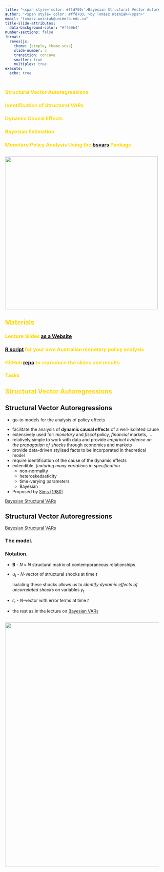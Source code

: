 ```yaml
---
title: "<span style='color: #ffd700;'>Bayesian Structural Vector Autoregressions</span>" 
author: "<span style='color: #ffd700;'>by Tomasz Woźniak</span>"
email: "tomasz.wozniak@unimelb.edu.au"
title-slide-attributes:
  data-background-color: "#ff69b4"
number-sections: false
format: 
  revealjs: 
    theme: [simple, theme.scss]
    slide-number: c
    transition: concave
    smaller: true
    multiplex: true
execute: 
  echo: true
---
```


##  {background-color="#ff69b4"}

$$ $$

### Structural Vector Autoregressions {style="color:#ffd700;"}

### Identification of Structural VARs {style="color:#ffd700;"}

### Dynamic Causal Effects {style="color:#ffd700;"}

### Bayesian Estimation {style="color:#ffd700;"}

### Monetary Policy Analysis Using the  [bsvars](https://cran.r-project.org/package=bsvars) Package {style="color:#ffd700;"}





##  {background-color="#ff69b4"}

![](bsvars.png){.absolute top=30 right=275 width="500"}



## <span style="color: #ffd700;">Materials</span> {background-color="#ff69b4"} 

$$ $$

### Lecture Slides [as a Website](https://bsvars.github.io/2024-10-be24-bsvars) {style="color:#ffd700;"}

### [R script](https://github.com/bsvars/2024-10-be24-bsvars/blob/main/be24-bsvars.R) for your own Australian monetary policy analysis{style="color:#ffd700;"}

### GitHub [repo](https://github.com/bsvars/2024-10-be24-bsvars) to reproduce the slides and results{style="color:#ffd700;"}

### Tasks{style="color:#ffd700;"}


## <span style="color: #ffd700;">Structural Vector Autoregressions</span> {background-color="#ff69b4"}

## Structural Vector Autoregressions

- go-to models for the analysis of policy effects

::: incremental
- facilitate the analysis of **dynamic causal effects** of a well-isolated cause
- extensively used for: *monetary* and *fiscal* policy, *financial* markets, ...
- relatively simple to work with data and provide *empirical evidence on the propagation of shocks* through economies and markets
- provide data-driven stylised facts to be incorporated in theoretical model
- require identification of the cause of the dynamic effects
- extendible: *featuring many variations in specification*
    -   non-normality
    -   heteroskedasticity
    -   time-varying parameters
    -   Bayesian
-   Proposed by [Sims (1980)](https://doi.org/10.2307/1912017)
:::

::: footer
[Bayesian Structural VARs](https://bsvars.github.io/2024-10-be24-bsvars)
:::



## Structural Vector Autoregressions

::: footer
[Bayesian Structural VARs](https://bsvars.github.io/2024-10-be24-bsvars)
:::

### The model.
\begin{align}
\text{VAR equation: }&& y_t &= \mathbf{A}_1 y_{t-1} + \dots + \mathbf{A}_p y_{t-p} + \boldsymbol\mu_0 + \epsilon_t\\[1ex]
\text{structural equation: }&& \mathbf{B}\epsilon_t &= u_t\\[1ex]
\text{structural shocks: }&& u_t |Y_{t-1} &\sim N_N\left(\mathbf{0}_N,\mathbf{I}_N\right)
\end{align}

::: {.fragment}
### Notation.
- $\mathbf{B}$ - $N\times N$ structural matrix of contemporaneous relationships
- $u_t$ - $N$-vector of structural shocks at time $t$
  
  Isolating these shocks allows us to *identify dynamic effects of
uncorrelated shocks* on variables $y_t$

- $\epsilon_t$ - $N$-vector with error terms at time $t$
- the rest as in the lecture on [Bayesian VARs](https://bsvars.github.io/2024-10-be24-bsvarSIGNs/#/varp-model)
:::






##  {background-color="#ff69b4"}

![](social.png){.absolute top=30 right=200 width="800"}

